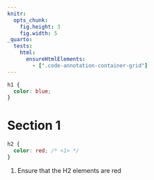 ```yaml
---
knitr:
  opts_chunk:
    fig.height: 3
    fig.width: 5
_quarto:
  tests:
    html:
      ensureHtmlElements: 
        - [".code-annotation-container-grid"]
---
```

  
  
```css
h1 {
  color: blue;
}
```


# Section 1


```css
h2 {
  color: red; /* <1> */
}
```
1. Ensure that the H2 elements are red



